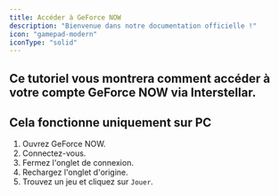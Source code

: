 ```yaml
---
title: Accéder à GeForce NOW
description: "Bienvenue dans notre documentation officielle !"
icon: "gamepad-modern"
iconType: "solid"
---
```

Ce tutoriel vous montrera comment accéder à votre compte GeForce NOW via Interstellar.
---
 <Note>Cela fonctionne uniquement sur PC</Note>
---
1. Ouvrez GeForce NOW.
2. Connectez-vous.
3. Fermez l'onglet de connexion.
4. Rechargez l'onglet d'origine.
5. Trouvez un jeu et cliquez sur `Jouer`.
